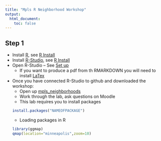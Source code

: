 ```yaml
---
title: "Mpls R Neighborhood Workshop"
output:
  html_document:
    toc: false
---
```


## Step 1

* Install [R](https://cran.r-project.org/), see [R Install](Rinstall.html)
* Install [R-Studio](https://cran.r-project.org/), see [R Install](Rinstall.html)
* Open R-Studio -- See [Set up](Connecting.html)
    * If you want to produce a pdf from th RMARKDOWN you will need to install [LaTex](https://www.latex-project.org/get/)
* Once you have connected R-Studio to github and downloaded the workshop:
    * Open up [mpls_neighborhoods]()
    * Work through the lab, ask questions on Moodle
    * This lab requires you to install packages
    ```r
    install.packages("NAMEOFPACKAGE")
    ```
    * Loading packages in R
    ```r
    library(ggmap)
    qmap(location="minneapolis",zoom=10)
    ```

